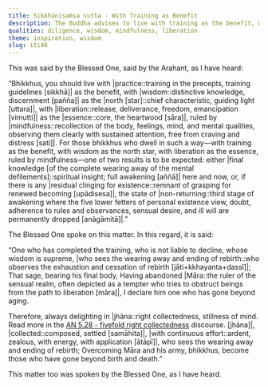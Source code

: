 ```yaml
---
title: Sikkhānisaṁsa sutta - With Training as Benefit
description: The Buddha advises to live with training as the benefit, wisdom as the north star, liberation as the essence, ruled by mindfulness.
qualities: diligence, wisdom, mindfulness, liberation
theme: inspiration, wisdom
slug: iti46
---
```


This was said by the Blessed One, said by the Arahant, as I have heard:

“Bhikkhus, you should live with |practice::training in the precepts, training guidelines [sikkhā]| as the benefit, with |wisdom::distinctive knowledge, discernment [pañña]| as the |north [star]::chief characteristic, guiding light [uttara]|, with |liberation::release, deliverance, freedom, emancipation [vimutti]| as the |essence::core, the heartwood [sāra]|, ruled by |mindfulness::recollection of the body, feelings, mind, and mental qualities, observing them clearly with sustained attention, free from craving and distress [sati]|. For those bhikkhus who dwell in such a way—with training as the benefit, with wisdom as the north star, with liberation as the essence, ruled by mindfulness—one of two results is to be expected: either |final knowledge [of the complete wearing away of the mental defilements]::spiritual insight; full awakening [aññā]| here and now, or, if there is any |residual clinging for existence::remnant of grasping for renewed becoming [upādisesa]|, the state of |non-returning::third stage of awakening where the five lower fetters of personal existence view, doubt, adherence to rules and observances, sensual desire, and ill will are permanently dropped [anāgāmitā]|.”

The Blessed One spoke on this matter. In this regard, it is said:

“One who has completed the training, who is not liable to decline,
whose wisdom is supreme, |who sees the wearing away and ending of rebirth::who observes the exhaustion and cessation of rebirth [jāti+kkhayanta+dassī]|;
That sage, bearing his final body,
Having abandoned |Māra::the ruler of the sensual realm, often depicted as a tempter who tries to obstruct beings from the path to liberation [māra]|, I declare him one who has gone beyond aging.

Therefore, always delighting in |jhāna::right collectedness, stillness of mind. Read more in the [AN 5.28 - fivefold right collectedness](/an5.28) discourse. [jhāna]|, |collected::composed, settled [samāhita]|,
|with continuous effort::ardent, zealous, with energy, with application [ātāpī]|, who sees the wearing away and ending of rebirth;
Overcoming Māra and his army, bhikkhus,
become those who have gone beyond birth and death.”

This matter too was spoken by the Blessed One, as I have heard.
